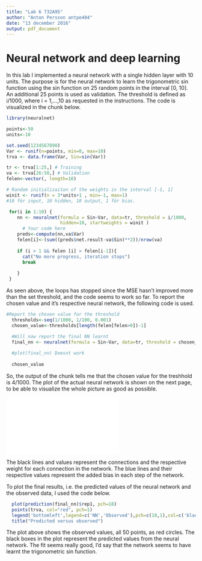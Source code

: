```yaml
---
title: "Lab 6 732A95"
author: "Anton Persson antpe404"
date: "13 december 2016"
output: pdf_document
---
```

# Neural network and deep learning

In this lab I implemented a neural network with a single hidden layer with 10 units.
The purpose is for the neural network to learn the trigonometric sin function using the sin function on 25 random points in the interval [0, 10]. An additional 25 points is used as validation. The threshold is defined as i/1000, where i = 1,...,10 as requested in the instructions. The code is visualized in the chunk below.

```r
library(neuralnet)

```


```r

points<-50
units<-10

set.seed(1234567890)
Var <- runif(n=points, min=0, max=10)
trva <- data.frame(Var, Sin=sin(Var))

tr <- trva[1:25,] # Training
va <- trva[26:50,] # Validation
felen<-vector(, length=10)

# Random initializaiton of the weights in the interval [-1, 1]
winit <- runif(n = 3*units+1 , min=-1, max=1) 
#10 för input, 10 hidden, 10 output, 1 för bias.

 for(i in 1:10) {
    nn <- neuralnet(formula = Sin~Var, data=tr, threshold = i/1000,
                    hidden=10, startweights = winit )
      # Your code here
    preds<-compute(nn,va$Var) 
    felen[i]<-(sum((preds$net.result-va$Sin)**2))/nrow(va)   
    
    if (i > 1 && felen [i] > felen[i-1]){
      cat("No more progress, iteration stops")
      break
    
    }
 }


```

As seen above, the loops has stopped since the MSE hasn't improved more than the set threshold, and the code seems to work so far. To report the chosen value and it's respective neural network, the following code is used.

\newpage

```r
#Report the chosen value for the threshold
  thresholds<-seq(1/1000, 1/100, 0.001)
  chosen_value<-thresholds[length(felen[felen>0])-1]

  #Will now report the final NN learnt
  final_nn <- neuralnet(formula = Sin~Var, data=tr, threshold = chosen_value, hidden=10, startweights = winit )
  
  #plot(final_nn) Doesnt work
  
  chosen_value
```

So, the output of the chunk tells me that the chosen value for the treshhold is 4/1000. The plot of the actual neural network is shown on the next page, to be able to visualize the whole picture as good as possible.

\newpage

![](nn_plot.pdf)

The black lines and values represent the connections and the respective weight for each connection in the network. The blue lines and their respective values represent the added bias in each step of the network.

\newpage

To plot the final results, i.e. the predicted values of the neural network and the observed data, I used the code below. 

```r
  plot(prediction(final_nn)$rep1, pch=18)
  points(trva, col="red", pch=1)
  legend('bottomleft',legend=c('NN','Observed'),pch=c(18,1),col=c('black','red'))
  title("Predicted versus observed")

```

The plot above shows the observed values, all 50 points, as red circles. The black boxes in the plot represent the predicted values from the neural network. The fit seems really good, I'd say that the network seems to have learnt the trigonometric sin function.
